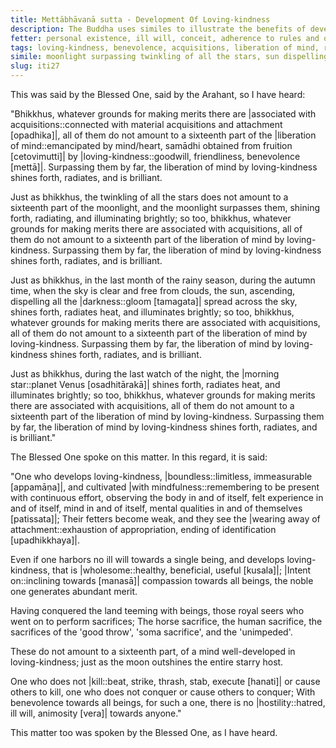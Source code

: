 ```yaml
---
title: Mettābhāvanā sutta - Development Of Loving-kindness
description: The Buddha uses similes to illustrate the benefits of developing loving-kindess. The liberation of mind by loving-kindness surpasses all other forms of merit-making associated with acquisitions by far.
fetter: personal existence, ill will, conceit, adherence to rules and observances, doubt, ignorance
tags: loving-kindness, benevolence, acquisitions, liberation of mind, release of mind, merit, boundless, mindfulness, radiance, fetters, attachment, clinging, iti, iti1-27
simile: moonlight surpassing twinkling of all the stars, sun dispelling all the darkness spread across the sky, morning star shining brightly in the last watch of the night
slug: iti27
---
```


This was said by the Blessed One, said by the Arahant, so I have heard:

"Bhikkhus, whatever grounds for making merits there are |associated with acquisitions::connected with material acquisitions and attachment [opadhika]|, all of them do not amount to a sixteenth part of the |liberation of mind::emancipated by mind/heart, samādhi obtained from fruition [cetovimutti]| by |loving-kindness::goodwill, friendliness, benevolence [mettā]|. Surpassing them by far, the liberation of mind by loving-kindness shines forth, radiates, and is brilliant.

Just as bhikkhus, the twinkling of all the stars does not amount to a sixteenth part of the moonlight, and the moonlight surpasses them, shining forth, radiating, and illuminating brightly; so too, bhikkhus, whatever grounds for making merits there are associated with acquisitions, all of them do not amount to a sixteenth part of the liberation of mind by loving-kindness. Surpassing them by far, the liberation of mind by loving-kindness shines forth, radiates, and is brilliant.

Just as bhikkhus, in the last month of the rainy season, during the autumn time, when the sky is clear and free from clouds, the sun, ascending, dispelling all the |darkness::gloom [tamagata]| spread across the sky, shines forth, radiates heat, and illuminates brightly; so too, bhikkhus, whatever grounds for making merits there are associated with acquisitions, all of them do not amount to a sixteenth part of the liberation of mind by loving-kindness. Surpassing them by far, the liberation of mind by loving-kindness shines forth, radiates, and is brilliant.

Just as bhikkhus, during the last watch of the night, the |morning star::planet Venus [osadhitārakā]| shines forth, radiates heat, and illuminates brightly; so too, bhikkhus, whatever grounds for making merits there are associated with acquisitions, all of them do not amount to a sixteenth part of the liberation of mind by loving-kindness. Surpassing them by far, the liberation of mind by loving-kindness shines forth, radiates, and is brilliant."

The Blessed One spoke on this matter. In this regard, it is said:

"One who develops loving-kindness,
|boundless::limitless, immeasurable [appamāṇa]|, and cultivated |with mindfulness::remembering to be present with continuous effort, observing the body in and of itself, felt experience in and of itself, mind in and of itself, mental qualities in and of themselves [patissata]|;
Their fetters become weak,
and they see the |wearing away of attachment::exhaustion of appropriation, ending of identification [upadhikkhaya]|.

Even if one harbors no ill will towards a single being,
and develops loving-kindness, that is |wholesome::healthy, beneficial, useful [kusala]|;
|Intent on::inclining towards [manasā]| compassion towards all beings,
the noble one generates abundant merit.

Having conquered the land teeming with beings,
those royal seers who went on to perform sacrifices;
The horse sacrifice, the human sacrifice,
the sacrifices of the 'good throw', 'soma sacrifice', and the 'unimpeded'.

These do not amount to a sixteenth part,
of a mind well-developed in loving-kindness;
just as the moon outshines the entire starry host.

One who does not |kill::beat, strike, thrash, stab, execute [hanati]| or cause others to kill,
one who does not conquer or cause others to conquer;
With benevolence towards all beings,
for such a one, there is no |hostility::hatred, ill will, animosity [vera]| towards anyone."

This matter too was spoken by the Blessed One, as I have heard.